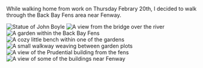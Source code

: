 While walking home from work on Thursday Febrary 20th, I decided to walk through
the Back Bay Fens area near Fenway.

<Spacer />
<Spacer>
  <img src="/back-bay-fens/john-boyle.jpg" alt="Statue of John Boyle" />
</Spacer>
<Spacer>
  <img
    src="/back-bay-fens/river-geese.jpg"
    alt="A view from the bridge over the river"
  />
</Spacer>
<Spacer>
  <img
    src="/back-bay-fens/garden.jpg"
    alt="A garden within the Back Bay Fens"
  />
</Spacer>
<Spacer>
  <img
    src="/back-bay-fens/garden-furniture.jpg"
    alt="A cozy little bench within one of the gardens"
  />
</Spacer>
<Spacer>
  <img
    src="/back-bay-fens/garden-walkways.jpg"
    alt="A small walkway weaving between garden plots"
  />
</Spacer>
<Spacer>
  <img
    src="/back-bay-fens/view-of-the-pru.jpg"
    alt="A view of the Prudential building from the fens"
  />
</Spacer>
<Spacer>
  <img
    src="/back-bay-fens/fenway.jpg"
    alt="A view of some of the buildings near Fenway"
  />
</Spacer>
